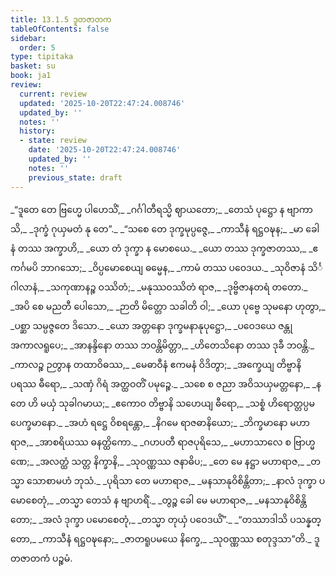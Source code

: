 ```yaml
---
title: 13.1.5 ဒူတဇာတက
tableOfContents: false
sidebar:
  order: 5
type: tipitaka
basket: su
book: ja1
review:
  current: review
  updated: '2025-10-20T22:47:24.008746'
  updated_by: ''
  notes: ''
  history:
  - state: review
    date: '2025-10-20T22:47:24.008746'
    updated_by: ''
    notes: ''
    previous_state: draft
---
```



<DynamicBreadcrumb />


<ReviewStatus review={frontmatter.review} showDetails={true} />

<HypothesisAnnotation frontmatter={frontmatter} />

<Division number="54" book="ja1" e="ch" v="22" p="263">

<Paragraph number="2441" type="verses" book="ja1">
_“ဒူတေ တေ ဗြဟ္မေ ပါဟေသိံ,_  
_ဂင်္ဂါတီရသ္မိ ဈာယတော;_  
_တေသံ ပုဋ္ဌော န ဗျာကာသိ,_  
_ဒုက္ခံ ဂုယှမတံ နု တေ”._  

</Paragraph>

</Division>
<Division number="55" book="ja1" e="ch" v="22" p="263">

<Paragraph number="2442" type="verses" book="ja1">
_“သစေ တေ ဒုက္ခမုပ္ပဇ္ဇေ,_  
_ကာသီနံ ရဋ္ဌဝဍ္ဎန;_  
_မာ ခေါ နံ တဿ အက္ခာဟိ,_  
_ယော တံ ဒုက္ခာ န မောစယေ._  

</Paragraph>

</Division>
<Division number="56" book="ja1" e="ch" v="22" p="263">

<Paragraph number="2443" type="verses" book="ja1">
_ယော တဿ ဒုက္ခဇာတဿ,_  
_ဧကင်္ဂမပိ ဘာဂသော;_  
_ဝိပ္ပမောစေယျ ဓမ္မေန,_  
_ကာမံ တဿ ပဝေဒယ._  

</Paragraph>

</Division>
<Division number="57" book="ja1" e="ch" v="22" p="248">

<Paragraph number="2444" type="verses" book="ja1">
_သုဝိဇာနံ သိင်္ဂါလာနံ,_  
_သကုဏာနဉ္စ ဝဿိတံ;_  
_မနုဿဝဿိတံ ရာဇ,_  
_ဒုဗ္ဗိဇာနတရံ တတော._  

</Paragraph>

</Division>
<Division number="58" book="ja1" e="ch" v="22" p="282">

<Paragraph number="2445" type="verses" book="ja1">
_အပိ စေ မညတီ ပေါသော,_  
_ဉာတိ မိတ္တော သခါတိ ဝါ;_  
_ယော ပုဗ္ဗေ သုမနော ဟုတွာ,_  
_ပစ္ဆာ သမ္ပဇ္ဇတေ ဒိသော._  

</Paragraph>

</Division>
<Division number="59" book="ja1" e="ch" v="22" p="263">

<Paragraph number="2446" type="verses" book="ja1">
_ယော အတ္တနော ဒုက္ခမနာနုပုဋ္ဌော,_  
_ပဝေဒယေ ဇန္တု အကာလရူပေ;_  
_အာနန္ဒိနော တဿ ဘဝန္တိမိတ္တာ,_  
_ဟိတေသိနော တဿ ဒုခီ ဘဝန္တိ._  

</Paragraph>

</Division>
<Division number="60" book="ja1" e="ch" v="22" p="263">

<Paragraph number="2447" type="verses" book="ja1">
_ကာလဉ္စ ဉတွာန တထာဝိဓဿ,_  
_မေဓာဝီနံ ဧကမနံ ဝိဒိတွာ;_  
_အက္ခေယျ တိဗ္ဗာနိ ပရဿ ဓီရော,_  
_သဏှံ ဂိရံ အတ္ထဝတိံ ပမုဉ္စေ._  

</Paragraph>

</Division>
<Division number="61" book="ja1" e="ch" v="22" p="264">

<Paragraph number="2448" type="verses" book="ja1">
_သစေ စ ဇညာ အဝိသယှမတ္တနော,_  
_န တေ ဟိ မယှံ သုခါဂမာယ;_  
_ဧကောဝ တိဗ္ဗာနိ သဟေယျ ဓီရော,_  
_သစ္စံ ဟိရောတ္တပ္ပမပေက္ခမာနော._  

</Paragraph>

</Division>
<Division number="62" book="ja1" e="ch" v="22" p="264">

<Paragraph number="2449" type="verses" book="ja1">
_အဟံ ရဋ္ဌေ ဝိစရန္တော,_  
_နိဂမေ ရာဇဓာနိယော;_  
_ဘိက္ခမာနော မဟာရာဇ,_  
_အာစရိယဿ ဓနတ္ထိကော._  

</Paragraph>

</Division>
<Division number="63" book="ja1" e="ch" v="22" p="264">

<Paragraph number="2450" type="verses" book="ja1">
_ဂဟပတီ ရာဇပုရိသေ,_  
_မဟာသာလေ စ ဗြာဟ္မဏေ;_  
_အလတ္ထံ သတ္တ နိက္ခာနိ,_  
_သုဝဏ္ဏဿ ဇနာဓိပ;_  
_တေ မေ နဋ္ဌာ မဟာရာဇ,_  
_တသ္မာ သောစာမဟံ ဘုသံ._  

</Paragraph>

</Division>
<Division number="64" book="ja1" e="ch" v="22" p="264">

<Paragraph number="2451" type="verses" book="ja1">
_ပုရိသာ တေ မဟာရာဇ,_  
_မနသာနုဝိစိန္တိတာ;_  
_နာလံ ဒုက္ခာ ပမောစေတုံ,_  
_တသ္မာ တေသံ န ဗျာဟရိံ._  

</Paragraph>

</Division>
<Division number="65" book="ja1" e="ch" v="22" p="264">

<Paragraph number="2452" type="verses" book="ja1">
_တွဉ္စ ခေါ မေ မဟာရာဇ,_  
_မနသာနုဝိစိန္တိတော;_  
_အလံ ဒုက္ခာ ပမောစေတုံ,_  
_တသ္မာ တုယှံ ပဝေဒယိံ”._  

</Paragraph>

</Division>
<Division number="66" book="ja1" e="ch" v="22" p="264">

<Paragraph number="2453" type="verses" book="ja1">
_“တဿာဒါသိ ပသန္နတ္တော,_  
_ကာသီနံ ရဋ္ဌဝဍ္ဎနော;_  
_ဇာတရူပမယေ နိက္ခေ,_  
_သုဝဏ္ဏဿ စတုဒ္ဒသာ”တိ._  


</Paragraph>
</Division>

<Paragraph number="2454" type="center" book="ja1">
ဒူတဇာတကံ ပဉ္စမံ.
</Paragraph>